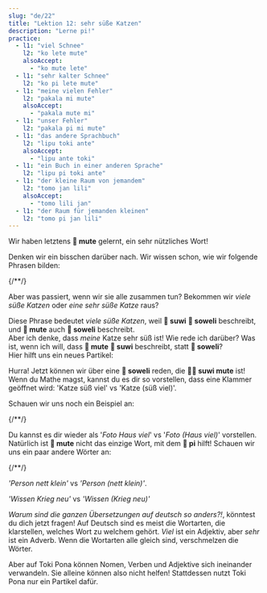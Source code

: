 ```yaml
---
slug: "de/22"
title: "Lektion 12: sehr süße Katzen"
description: "Lerne pi!"
practice:
  - l1: "viel Schnee"
    l2: "ko lete mute"
    alsoAccept:
      - "ko mute lete"
  - l1: "sehr kalter Schnee"
    l2: "ko pi lete mute"
  - l1: "meine vielen Fehler"
    l2: "pakala mi mute"
    alsoAccept:
      - "pakala mute mi"
  - l1: "unser Fehler"
    l2: "pakala pi mi mute"
  - l1: "das andere Sprachbuch"
    l2: "lipu toki ante"
    alsoAccept:
      - "lipu ante toki"
  - l1: "ein Buch in einer anderen Sprache"
    l2: "lipu pi toki ante"
  - l1: "der kleine Raum von jemandem"
    l2: "tomo jan lili"
    alsoAccept:
      - "tomo lili jan"
  - l1: "der Raum für jemanden kleinen"
    l2: "tomo pi jan lili"
---
```



Wir haben letztens **󱤼 mute** gelernt, ein sehr nützliches Wort!

Denken wir ein bisschen darüber nach. Wir wissen schon, wie wir folgende Phrasen bilden:

<List>
  {/*<Word sl="pi" m="" />*/}
  <Word sl="soweli suwi" m="eine süße Katze" />
  <Word sl="soweli mute" m="viele Katzen" />
  <Word sl="suwi mute" m="sehr süß" />
</List>

Aber was passiert, wenn wir sie alle zusammen tun? Bekommen wir *viele süße Katzen* oder *eine sehr süße Katze* raus?

<List>
  <Word sl="soweli suwi mute" m="viele süße Katzen" />
</List>

Diese Phrase bedeutet *viele süße Katzen*, weil **󱥦 suwi** **󱥢 soweli** beschreibt, und **󱤼 mute** auch **󱥢 soweli** beschreibt.  
Aber ich denke, dass *meine* Katze sehr süß ist! Wie rede ich darüber? Was ist, wenn ich will, dass **󱤼 mute** **󱥦 suwi** beschreibt, statt **󱥢 soweli**?  
Hier hilft uns ein neues Partikel:

<List>
  <Word sl="pi" m="ein Partikel, das Adjektive gruppiert" />
  <Word sl="soweli pi suwi mute" m="eine sehr süße Katze" />
</List>

Hurra! Jetzt können wir über eine **󱥢 soweli** reden, die **󱥦󱤼 suwi mute** ist!  
Wenn du Mathe magst, kannst du es dir so vorstellen, dass eine Klammer geöffnet wird: 'Katze süß viel' vs 'Katze (süß viel)'.

Schauen wir uns noch ein Beispiel an:

<List>
  {/*<Word sl="pi" m="" />*/}
  <Word sl="sitelen tomo" m="ein Foto von einem Haus" />
  <Word sl="sitelen mute" m="Fotos" />
  <Word sl="tomo mute" m="Häuser" />
  <Word sl="sitelen tomo mute" m="Fotos von einem Haus" />
  <Word sl="sitelen pi tomo mute" m="ein Foto von Häusern" />
</List>

Du kannst es dir wieder als '*Foto Haus viel*' vs '*Foto (Haus viel)*' vorstellen.  
Natürlich ist **󱤼 mute** nicht das einzige Wort, mit dem **󱥍 pi** hilft! Schauen wir uns ein paar andere Wörter an:

<List>
  {/*<Word sl="pi" m="" />*/}
  <Word sl="jan pona" m="eine nette Person" />
  <Word sl="jan lili" m="eine kleine Person" />
  <Word sl="pona lili" m="einigermaßen nett" />
  <Word sl="jan pona lili" m="eine kleine nette Person" />
  <Word sl="jan pi pona lili" m="eine einigermaßen nette Person" />
</List>

*'Person nett klein'* vs *'Person (nett klein)'*.

<List>
  <Word sl="sona utala" m="Kriegswissen" />
  <Word sl="sona sin" m="neues Wissen" />
  <Word sl="utala sin" m="neuer Krieg" />
  <Word sl="sona utala sin" m="neues Kriegswissen. Das Wissen ist neu." />
  <Word sl="sona pi utala sin" m="Wissen über den neuen Krieg. Der Krieg ist neu." />
</List>

*'Wissen Krieg neu'* vs *'Wissen (Krieg neu)'*

*Warum sind die ganzen Übersetzungen auf deutsch so anders?!*, könntest du dich jetzt fragen! Auf Deutsch sind es meist die Wortarten, die klarstellen, welches Wort zu welchem gehört. *Viel* ist ein Adjektiv, aber *sehr* ist ein Adverb. Wenn die Wortarten alle gleich sind, verschmelzen die Wörter.

Aber auf Toki Pona können Nomen, Verben und Adjektive sich ineinander verwandeln. Sie alleine können also nicht helfen! Stattdessen nutzt Toki Pona nur ein Partikel dafür.

<Practice exercises={frontmatter.practice} client:load />
